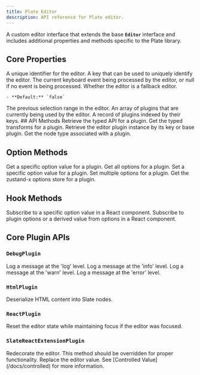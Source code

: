 ```yaml
---
title: Plate Editor
description: API reference for Plate editor.
---
```


A custom editor interface that extends the base **`Editor`** interface and includes additional properties and methods specific to the Plate library.

## Core Properties

<API name="Properties">
<APIAttributes>
  <APIItem name="id" type="any">
    A unique identifier for the editor.
  </APIItem>
  <APIItem name="key" type="any">
    A key that can be used to uniquely identify the editor.
  </APIItem>
  <APIItem name="currentKeyboardEvent" type="KeyboardEventLike | null">
    The current keyboard event being processed by the editor, or null if no event is being processed.
  </APIItem>
  <APIItem name="isFallback" type="boolean">
    Whether the editor is a fallback editor.
    
    - **Default:** `false`
  </APIItem>
  <APIItem name="prevSelection" type="TRange | null">
    The previous selection range in the editor.
  </APIItem>
  <APIItem name="pluginList" type="AnyEditorPlatePlugin[]">
    An array of plugins that are currently being used by the editor.
  </APIItem>
  <APIItem name="plugins" type="Record<string, AnyEditorPlatePlugin>">
    A record of plugins indexed by their keys.
  </APIItem>
</APIAttributes>
</API>
## API Methods

<API name="API">
<APIMethods>
  <APIItem name="getApi" type="(plugin: PlatePlugin) => EditorApi & PlatePlugin['api']">
    Retrieve the typed API for a plugin.
  </APIItem>
  <APIItem name="getTransforms" type="(plugin: PlatePlugin) => EditorTransforms & PlatePlugin['transforms']">
    Get the typed transforms for a plugin.
  </APIItem>
  <APIItem name="getPlugin" type="(plugin: PlatePlugin) => PlatePlugin">
    Retrieve the editor plugin instance by its key or base plugin.
  </APIItem>
  <APIItem name="getType" type="(plugin: PlatePlugin) => string">
    Get the node type associated with a plugin.
  </APIItem>
</APIMethods>
</API>

## Option Methods

<API name="Options">
<APIMethods>
  <APIItem name="getOption" type="(plugin: PlatePlugin, optionKey: string) => any">
    Get a specific option value for a plugin.
  </APIItem>
  <APIItem name="getOptions" type="(plugin: PlatePlugin) => any">
    Get all options for a plugin.
  </APIItem>
  <APIItem name="setOption" type="(plugin: PlatePlugin, optionKey: string, value: any) => void">
    Set a specific option value for a plugin.
  </APIItem>
  <APIItem name="setOptions" type="(plugin: PlatePlugin, options: (draft: object) => void | Partial<object>) => void">
    Set multiple options for a plugin.
  </APIItem>
  <APIItem name="getOptionsStore" type="(plugin: PlatePlugin) => any">
    Get the zustand-x options store for a plugin.
  </APIItem>
</APIMethods>
</API>

## Hook Methods

<API name="Hooks">
<APIMethods>
  <APIItem name="useOption" type="(plugin: PlatePlugin, optionKey: string) => any">
    Subscribe to a specific option value in a React component.
  </APIItem>
  <APIItem name="useOptions" type="(plugin: PlatePlugin) => any">
    Subscribe to plugin options or a derived value from options in a React component.
  </APIItem>
</APIMethods>
</API>

## Core Plugin APIs

### `DebugPlugin`

<API name="DebugPlugin">
<APIListAPI>
  <APIItem name="editor.api.debug.log" type="(...args: any[]) => void">
    Log a message at the 'log' level.
  </APIItem>
  <APIItem name="editor.api.debug.info" type="(...args: any[]) => void">
    Log a message at the 'info' level.
  </APIItem>
  <APIItem name="editor.api.debug.warn" type="(...args: any[]) => void">
    Log a message at the 'warn' level.
  </APIItem>
  <APIItem name="editor.api.debug.error" type="(...args: any[]) => void">
    Log a message at the 'error' level.
  </APIItem>
</APIListAPI>
</API>

### `HtmlPlugin`

<API name="HtmlPlugin">
<APIListAPI>
  <APIItem name="editor.api.html.deserialize" type="(options: { element: HTMLElement }) => Descendant[]">
    Deserialize HTML content into Slate nodes.
  </APIItem>
</APIListAPI>
</API>

### `ReactPlugin`

<API name="ReactPlugin">
<APITransforms>
  <APIItem name="editor.tf.reset" type="() => void">
    Reset the editor state while maintaining focus if the editor was focused.
  </APIItem>
</APITransforms>
</API>

### `SlateReactExtensionPlugin`

<API name="SlateReactExtensionPlugin">
<APIListAPI>
  <APIItem name="editor.api.redecorate" type="() => void">
    Redecorate the editor. This method should be overridden for proper functionality.
  </APIItem>
</APIListAPI>

<APITransforms>
  <APIItem name="editor.tf.setValue" type="(value: Value) => void">
    Replace the editor value. See [Controlled Value](/docs/controlled) for more information.
  </APIItem>
</APITransforms>
</API>
